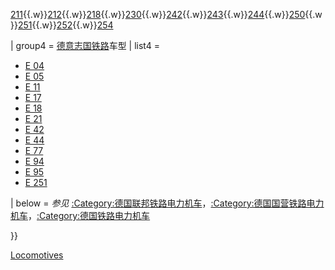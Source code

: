 {{Navbox
| name       = 德国电力机车
| title      = [[:Category:德国电力机车|德国电力机车]]型号
| state      = {{{state|autocollapse}}}

| listclass = hlist

| group1 = 现行车型编号
| list1  = 
* [[德国铁路101型电力机车|101]]
* [[DB Class 103|103]]
* [[DRG Class E 04|104]]
* [[DR Class E 11|109]]
* [[DB Class E 10|110]]
* [[DB Class 111|111]]
* [[DR Class 243|112]]
* [[DB Class E 10|112 (old)]]
* [[DB Class E 10|113]]
* [[DR Class 243|114]]
* [[DB Class E 10|114 (old)]]
* [[DB Class E 10|115]]
* [[DRG Class E 16|116]]
* [[DRG Class E 17|117]]
* [[DRG Class E 18|118]]
* [[DRG Class E 19|119]]
* [[DB Class 120|120]]
* [[EuroSprinter|127]]
* [[DBAG Class 128|128]]
* [[DRG Class E 32|132]]
* [[DB Class E 40|139]]
* [[DB Class E 40|140]]
* [[DB Class E 41|141]]
* [[DR Class E 42|142]]
* [[DR Class 243|143]]
* [[DRG Class E 44|144]]
* [[DBAG Class 145 and 146|145]]
* [[DBAG Class 145 and 146|146]]
* [[TRAXX|146.1]]
* [[TRAXX|146.2]]
* [[DB Class 150|150]]
* [[DB Class 151|151]]
* [[EuroSprinter|152]]
* [[DRG Class E 52|152 (DB)]]
* [[DR Class 250|155]]
* [[DR Class 252|156]]
* [[DRG Class E 60|160]]
* [[DRG Class E 63|163]]
* [[DRG Class E 69|169]]
* [[DR Class E 251|171]]
* [[DRG Class E 75|175]]
* [[DR Class 230|180]]
* [[DB Class E 310|181]]
* [[EuroSprinter|182]]
* [[DB Class E 320|182 (old)]]
* [[EuroSprinter|183]]
* [[DB Class E 344|183 (old)]]
* [[DB Class E 410|184]]
* [[TRAXX|185]]
* [[TRAXX|186]]
* [[DBAG Class 188|188]]
* [[EuroSprinter|189]]
* [[EuroSprinter|190]]
* [[DRG Class E 91|191]]
* [[Vectron_(locomotive)|193]]
* [[DRG Class E 93|193 (old)]]
* [[DRG Class E 94|194]]

| group2 = 1968年以前车型编号
| list2  = 
* [[DB Class 103|E 03]]
* [[DRG Class E 04|E 04]]
* [[DRG Class E 05|E 05]]
* [[DB Class E 10|E 10]]
* [[DB Class E 10|E 10.12]]
* [[DRG Class E 15|E 15]]
* [[DRG Class E 16|E 16]]
* [[DRG Class E 17|E 17]]
* [[DRG Class E 18|E 18]]
* [[DRG Class E 19|E 19]]
* [[DRG Class E 21|E 21]]
* [[DRG Class E 32|E 32]]
* [[DRG Class E 36|E 36]]
* [[DB Class E 40|E 40]]
* [[DB Class E 41|E 41]]
* [[DRG Class E 44|E 44]]
* [[DB Class E 50|E 50]]
* [[DRG Class E 52|E 52]]
* [[DRG Class E 60|E 60]]
* [[DRG Class E 61|E 61]]
* [[DRG Class E 62|E 62]]
* [[DRG Class E 63|E 63]]
* [[DRG Class E 69|E 69]]
* [[DRG Class E 70.2|E 70.2]]
* [[DRG Class E 71|E 71]]
* [[DRG Class E 72|E 72]]
* [[DRG Class E 73|E 73]]
* [[DRG Class E 75|E 75]]
* [[DRG Class E 77|E 77]]
* [[DRG Class E 79|E 79]]
* [[DRG Class E 80|E 80]]
* [[DRG Class E 91|E 91]]
* [[DRG Class E 91.3|E 91.3]]
* [[DRG Class E 92|E 92]]
* [[DRG Class E 93|E 93]]
* [[DRG Class E 94|E 94]]
* [[DRG Class E 95|E 95]]
* [[DRG Class E 44#E 244|E 244]]
* [[DB Class E 310|E 310]]
* [[DB Class E 320|E 320]]
* [[DB Class E 344|E 344]]
* [[DB Class E 410|E 410]]

| group3 = [[德国国营铁路]]车型
| list3  = [[DRG Class E 04|204]]{{.w}}[[DR Class E 11|211]]{{.w}}[[DR Class 243|212]]{{.w}}[[DRG Class E 18|218]]{{.w}}[[DR Class 230|230]]{{.w}}[[DR Class E 42|242]]{{.w}}[[DR Class 243|243]]{{.w}}[[DRG Class E 44|244]]{{.w}}[[DR Class 250|250]]{{.w}}[[DR Class E 251|251]]{{.w}}[[DR Class 252|252]]{{.w}}[[DRG Class E 94|254]]

| group4 = [[德意志国铁路]]车型
| list4  = 
* [[DRG Class E 04|E 04]]
* [[DRG Class E 05|E 05]]
* [[DR Class E 11|E 11]]
* [[DRG Class E 17|E 17]]
* [[DRG Class E 18|E 18]]
* [[DRG Class E 21|E 21]]
* [[DR Class E 42|E 42]]
* [[DRG Class E 44|E 44]]
* [[DRG Class E 77|E 77]]
* [[DRG Class E 94|E 94]]
* [[DRG Class E 95|E 95]]
* [[DR Class E 251|E 251]]

| below = ''参见'' [[:Category:德国联邦铁路电力机车]]，[[:Category:德国国营铁路电力机车]]，[[:Category:德国铁路电力机车]]

}}<noinclude>
{{collapsible option}}
[[Category:德国铁路模板|Locomotives]]
</noinclude>
